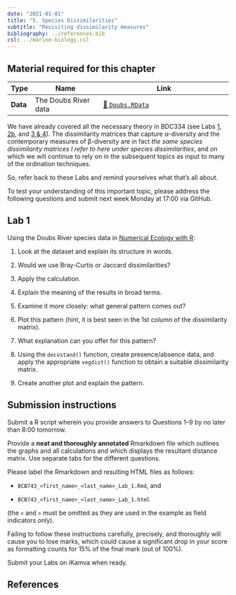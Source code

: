 ```yaml
---
date: "2021-01-01"
title: "5. Species Dissimilarities"
subtitle: "Revisiting dissimilarity measures"
bibliography: ../references.bib
csl: ../marine-biology.csl
---
```


<!--- # Topic 5: Species dissimilarities --->

::: callout-tip
## **Material required for this chapter**

| Type        | Name                                     | Link                                                                           |
|-------------|------------------------------------------|--------------------------------------------------------------------------------|
| **Data**    | The Doubs River data                     | [💾 `Doubs.RData`](../data/NEwR-2ed_code_data/NeWR2-Data/Doubs.RData)          |
:::

We have already covered all the necessary theory in BDC334 (see Labs [1](../BDC334/01-introduction.qmd), [2b](../BDC334/02b-env_dist.qmd), and [3 & 4](../BDC334/03-04-biodiversity.qmd)). The dissimilarity matrices that capture α-diversity and the contemporary measures of β-diversity are in fact *the same species dissimilarity matrices I refer to here under species dissimilarities*, and on which we will continue to rely on in the subsequent topics as input to many of the ordination techniques.

So, refer back to these Labs and remind yourselves what that's all about.

To test your understanding of this important topic, please address the following questions and submit next week Monday at 17:00 via GitHub.

:::{.callout-important}
## Lab 1

Using the Doubs River species data in [Numerical Ecology with R](http://adn.biol.umontreal.ca/~numericalecology/numecolR/):

1. Look at the dataset and explain its structure in words.

2. Would we use Bray-Curtis or Jaccard dissimilarities?

3. Apply the calculation.

4. Explain the meaning of the results in broad terms.

5. Examine it more closely: what general pattern comes out?

6. Plot this pattern (hint, it is best seen in the 1st column of the dissimilarity matrix).

7. What explanation can you offer for this pattern?

8. Using the `decostand()` function, create presence/absence data, and apply the appropriate `vegdist()` function to obtain a suitable dissimilarity matrix.

9. Create another plot and explain the pattern.
:::

:::{.callout-important}
## Submission instructions

Submit a R script wherein you provide answers to Questions 1--9 by no later than
8:00 tomorrow.

Provide a **neat and thoroughly annotated** Rmarkdown file which
outlines the graphs and all calculations and which displays the
resultant distance matrix. Use separate tabs for the different
questions.

Please label the Rmarkdown and resulting HTML files as follows:

-   `BCB743_<first_name>_<last_name>_Lab_1.Rmd`, and

-   `BCB743_<first_name>_<last_name>_Lab_1.html`

(the `<` and `>` must be omitted as they are used in the example as
field indicators only).

Failing to follow these instructions carefully, precisely, and
thoroughly will cause you to lose marks, which could cause a significant
drop in your score as formatting counts for 15% of the final mark (out
of 100%).

Submit your Labs on iKamva when ready.
:::

## References

::: {#refs}
:::


